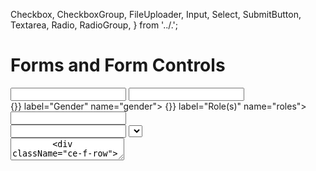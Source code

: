 
  Checkbox,
  CheckboxGroup,
  FileUploader,
  Input,
  Select,
  SubmitButton,
  Textarea,
  Radio,
  RadioGroup,
} from '../.';

<Meta title="Components/Molecules/Form Controls" />

# Forms and Form Controls

<Canvas>
  <Story name="About Forms">
    <Container>
      <Search label="Search for a user" name="searchUser" />
    </Container>
    <Container>
      <form className="ce-form" id="myForm">
        <div className="ce-f-row ce-d-flex">
          <Input label="First Name" name="firstname" />
          <Input label="Last Name" name="lastname" />
        </div>
        <div className="ce-f-row ce-d-flex">
          <RadioGroup handleChange={() => {}} label="Gender" name="gender">
            <Radio label="Female" value="female" />
            <Radio label="Male" value="male" />
            <Radio label="Non-binary" value="nonBinary" />
            <Radio label="Other" value="other" />
          </RadioGroup>
          <CheckboxGroup handleChange={() => {}} label="Role(s)" name="roles">
            <Checkbox label="Superuser" value="superuser" />
            <Checkbox label="Admin" value="Admin" />
            <Checkbox label="User" value="user" />
            <Checkbox label="Organization" value="organization" />
          </CheckboxGroup>
        </div>
        <Input className="ce-f-row" label="Street Address" name="streetAddress" />
        <div className="ce-f-row ce-d-flex">
          <Input label="City" name="city" style={{flexGrow:'2'}} />
          <Select
            label="State"
            name="state"
            options={[{ name: 'Alabama', value: 'AL' }, { name: 'Oklahoma', value: 'OK' }, { name: 'Pennsylvania', value: 'PA' }, { name: 'South Carolina', value: 'SC' }]}
          />
          <Input label="ZIP" name="zip" style={{flexGrow:'0'}} />
        </div>
        <Textarea className="ce-f-row" label="About You" name="aboutYou" />
        <div className="ce-f-row">
          <span className="label">Attachments</span>
          <FileUploader className="ce-f-row" name="attachments" />
        </div>
        <Checkbox className="ce-f-row" label="I agree to terms and conditions" name="toc" value="acceptedTOC" />
        <SubmitButton className="ce-f-row" size="large">
          Save
        </SubmitButton>
      </form>
    </Container>
  </Story>
</Canvas>
